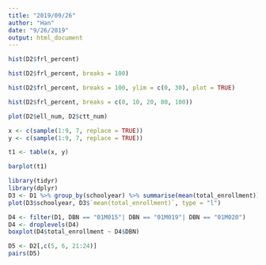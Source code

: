 ```yaml
---
title: "2019/09/26"
author: "Han"
date: "9/26/2019"
output: html_document
---
```


```r
hist(D2$frl_percent)

hist(D2$frl_percent, breaks = 100)

hist(D2$frl_percent, breaks = 100, ylim = c(0, 30), plot = TRUE)

hist(D2$frl_percent, breaks = c(0, 10, 20, 80, 100))
```

```r
plot(D2$ell_num, D2$ctt_num)

x <- c(sample(1:9, 7, replace = TRUE))
y <- c(sample(1:9, 7, replace = TRUE))

t1 <- table(x, y)

barplot(t1)

library(tidyr)
library(dplyr)
D3 <- D1 %>% group_by(schoolyear) %>% summarise(mean(total_enrollment))
plot(D3$schoolyear, D3$`mean(total_enrollment)`, type = "l")

D4 <- filter(D1, DBN == "01M015"| DBN == "01M019"| DBN == "01M020")
D4 <- droplevels(D4)
boxplot(D4$total_enrollment ~ D4$DBN)

```

```r
D5 <- D2[,c(5, 6, 21:24)]
pairs(D5)
```

```r

```

